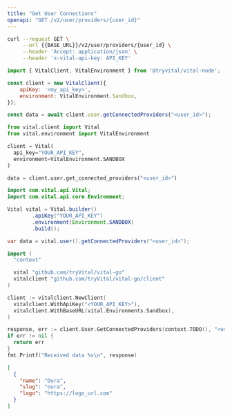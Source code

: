 ```yaml
---
title: "Get User Connections"
openapi: "GET /v2/user/providers/{user_id}"
---
```


<RequestExample>

```bash cURL
curl --request GET \
     --url {{BASE_URL}}/v2/user/providers/{user_id} \
     --header 'Accept: application/json' \
     --header 'x-vital-api-key: API_KEY'
```


```javascript Node
import { VitalClient, VitalEnvironment } from '@tryvital/vital-node';

const client = new VitalClient({
    apiKey: '<my_api_key>',
    environment: VitalEnvironment.Sandbox,
});

const data = await client.user.getConnectedProviders("<user_id>");
```

```python Python
from vital.client import Vital
from vital.environment import VitalEnvironment

client = Vital(
  api_key="YOUR_API_KEY",
  environment=VitalEnvironment.SANDBOX
)

data = client.user.get_connected_providers("<user_id>")
```

```java Java
import com.vital.api.Vital;
import com.vital.api.core.Environment;

Vital vital = Vital.builder()
        .apiKey("YOUR_API_KEY")
        .environment(Environment.SANDBOX)
        .build();

var data = vital.user().getConnectedProviders("<user_id>");
```

```go Go
import (
  "context"

  vital "github.com/tryVital/vital-go"
  vitalclient "github.com/tryVital/vital-go/client"
)

client := vitalclient.NewClient(
  vitalclient.WithApiKey("<YOUR_API_KEY>"),
  vitalclient.WithBaseURL(vital.Environments.Sandbox),
)

response, err := client.User.GetConnectedProviders(context.TODO(), "<user_id>")
if err != nil {
  return err
}
fmt.Printf("Received data %s\n", response)
```


</RequestExample>

<ResponseExample>

```json Response
[
  {
    "name": "Oura",
    "slug": "oura",
    "logo": "https://logo_url.com"
  }
]
```

</ResponseExample>
